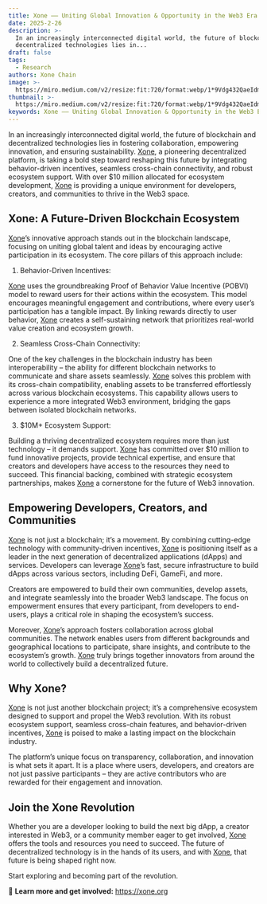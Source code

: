 ```yaml
---
title: Xone —— Uniting Global Innovation & Opportunity in the Web3 Era
date: 2025-2-26
description: >-
  In an increasingly interconnected digital world, the future of blockchain and
  decentralized technologies lies in...
draft: false
tags:
  - Research
authors: Xone Chain
image: >-
  https://miro.medium.com/v2/resize:fit:720/format:webp/1*9Vdg432QaeIdml_UGXHJ6A@2x.jpeg
thumbnail: >-
  https://miro.medium.com/v2/resize:fit:720/format:webp/1*9Vdg432QaeIdml_UGXHJ6A@2x.jpeg
keywords: Xone —— Uniting Global Innovation & Opportunity in the Web3 Era
---
```


In an increasingly interconnected digital world, the future of blockchain and decentralized technologies lies in fostering collaboration, empowering innovation, and ensuring sustainability. [Xone](https://xone.org/), a pioneering decentralized platform, is taking a bold step toward reshaping this future by integrating behavior-driven incentives, seamless cross-chain connectivity, and robust ecosystem support. With over $10 million allocated for ecosystem development, [Xone](https://xone.org/) is providing a unique environment for developers, creators, and communities to thrive in the Web3 space.

## Xone: A Future-Driven Blockchain Ecosystem

[Xone](https://xone.org/)’s innovative approach stands out in the blockchain landscape, focusing on uniting global talent and ideas by encouraging active participation in its ecosystem. The core pillars of this approach include:

1. Behavior-Driven Incentives:

[Xone](https://xone.org/) uses the groundbreaking Proof of Behavior Value Incentive (POBVI) model to reward users for their actions within the ecosystem. This model encourages meaningful engagement and contributions, where every user’s participation has a tangible impact. By linking rewards directly to user behavior, [Xone](https://xone.org/) creates a self-sustaining network that prioritizes real-world value creation and ecosystem growth.

2. Seamless Cross-Chain Connectivity:

One of the key challenges in the blockchain industry has been interoperability – the ability for different blockchain networks to communicate and share assets seamlessly. [Xone](https://xone.org/) solves this problem with its cross-chain compatibility, enabling assets to be transferred effortlessly across various blockchain ecosystems. This capability allows users to experience a more integrated Web3 environment, bridging the gaps between isolated blockchain networks.

3. $10M+ Ecosystem Support:

Building a thriving decentralized ecosystem requires more than just technology – it demands support. [Xone](https://xone.org/) has committed over $10 million to fund innovative projects, provide technical expertise, and ensure that creators and developers have access to the resources they need to succeed. This financial backing, combined with strategic ecosystem partnerships, makes [Xone](https://xone.org/) a cornerstone for the future of Web3 innovation.

## Empowering Developers, Creators, and Communities

[Xone](https://xone.org/) is not just a blockchain; it’s a movement. By combining cutting-edge technology with community-driven incentives, [Xone](https://xone.org/) is positioning itself as a leader in the next generation of decentralized applications (dApps) and services. Developers can leverage [Xone](https://xone.org/)’s fast, secure infrastructure to build dApps across various sectors, including DeFi, GameFi, and more.

Creators are empowered to build their own communities, develop assets, and integrate seamlessly into the broader Web3 landscape. The focus on empowerment ensures that every participant, from developers to end-users, plays a critical role in shaping the ecosystem’s success.

Moreover, [Xone](https://xone.org/)’s approach fosters collaboration across global communities. The network enables users from different backgrounds and geographical locations to participate, share insights, and contribute to the ecosystem’s growth. [Xone](https://xone.org/) truly brings together innovators from around the world to collectively build a decentralized future.

## Why Xone?

[Xone](https://xone.org/) is not just another blockchain project; it’s a comprehensive ecosystem designed to support and propel the Web3 revolution. With its robust ecosystem support, seamless cross-chain features, and behavior-driven incentives, [Xone](https://xone.org/) is poised to make a lasting impact on the blockchain industry.

The platform’s unique focus on transparency, collaboration, and innovation is what sets it apart. It is a place where users, developers, and creators are not just passive participants – they are active contributors who are rewarded for their engagement and innovation.

## Join the Xone Revolution

Whether you are a developer looking to build the next big dApp, a creator interested in Web3, or a community member eager to get involved, [Xone](https://xone.org/) offers the tools and resources you need to succeed. The future of decentralized technology is in the hands of its users, and with [Xone](https://xone.org/), that future is being shaped right now.

Start exploring and becoming part of the revolution.

🔗 **Learn more and get involved:** https://xone.org
